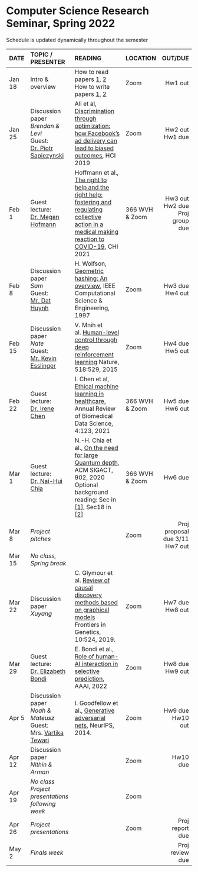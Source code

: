 <h1> Computer Science Research Seminar, Spring 2022 </h1>
Schedule is updated dynamically throughout the semester
</br>

<font size="3">

| DATE        | TOPIC / PRESENTER |READING           |LOCATION |      OUT/DUE |
| ------   |:------------------|:---------------------------------|:------| --------:| 
| Jan 18 | Intro & overview |  How to read papers [1](https://dl.acm.org/citation.cfm?id=1595493), [2](https://dl.acm.org/citation.cfm?id=1273458)<br>How to write papers [1](https://homes.cs.washington.edu/~mernst/advice/write-technical-paper.html), [2](https://www.nature.com/articles/d41586-019-02918-5)       | Zoom |  Hw1 out | 
| Jan 25 | Discussion paper</br> *Brendan & Levi*</br>Guest: [Dr. Piotr Sapiezynski](https://www.khoury.northeastern.edu/people/piotr-sapiezynski/) |  Ali et al, [Discrimination through optimization: how Facebook's ad delivery can lead to biased outcomes](https://dl.acm.org/doi/abs/10.1145/3359301), HCI 2019          | Zoom       |  Hw2 out</br>Hw1 due | 
| Feb 1  | Guest lecture:</br>[Dr. Megan Hofmann](https://www.megan-hofmann.com) |  Hoffmann et al., [The right to help and the right help: fostering and regulating collective action in a medical making reaction to COVID-19](https://dl.acm.org/doi/10.1145/3411764.3445707), CHI 2021   |  366 WVH</br>& Zoom  |  Hw3 out</br>Hw2 due</br>Proj group due |
| Feb 8  | Discussion paper</br> *Sam*</br>Guest: [Mr. Dat Huynh](https://hbdat.github.io/) | H. Wolfson, [Geometric hashing: An overview](http://graphics.stanford.edu/courses/cs164-10-spring/Handouts/paper_geohash.pdf), IEEE Computational Science & Engineering, 1997          |   Zoom         |  Hw3 due</br>Hw4 out        | 
| Feb 15 | Discussion paper</br>*Nate*</br>Guest: [Mr. Kevin Esslinger](https://kevslinger.github.io/)  | V. Mnih et al. [Human-level control through deep reinforcement learning](https://web.stanford.edu/class/psych209/Readings/MnihEtAlHassibis15NatureControlDeepRL.pdf) Nature, 518:529, 2015 |  Zoom          | Hw4 due</br>Hw5 out |
| Feb 22 | Guest lecture:</br>[Dr. Irene Chen](https://irenechen.net/) | I. Chen et al, [Ethical machine learning in healthcare](https://www.annualreviews.org/doi/10.1146/annurev-biodatasci-092820-114757), Annual Review of Biomedical Data Science, 4:123, 2021 |  366 WVH</br>& Zoom | Hw5 due</br>Hw6 out |
| Mar 1  |  Guest lecture:</br>[Dr. Nai-Hui Chia](https://sites.google.com/view/naihuichia)   |  N.-H. Chia et al., [On the need for large Quantum depth](https://dl.acm.org/doi/abs/10.1145/3357713.3384291), ACM SIGACT, 902, 2020 </br>Optional background reading: Sec in [[1]](https://homepages.cwi.nl/~rdewolf/qcnotes.pdf), Sec18 in [[2]](https://www.scottaaronson.com/qclec.pdf) |  366 WVH</br>& Zoom  | Hw6 due |
| Mar 8  | *Project pitches* |            | Zoom  | Proj proposal due 3/11 </br>Hw7 out  |
| Mar 15 | *No class, Spring break* |    |            |          |
| Mar 22 | Discussion paper</br>*Xuyang*  | C. Glymour et al. [Review of causal discovery methods based on graphical models](https://www.frontiersin.org/articles/10.3389/fgene.2019.00524/full) Frontiers in Genetics, 10:524, 2019.           |   Zoom         | Hw7 due</br>Hw8 out         |
| Mar 29 |   Guest lecture:</br>[Dr. Elizabeth Bondi](https://sites.google.com/view/elizabethbondi)               |   E. Bondi et al., [Role of human-AI interaction in selective prediction](https://arxiv.org/abs/2112.06751), AAAI, 2022 |      Zoom      |   Hw8 due</br>Hw9 out       |
| Apr 5  |  Discussion paper</br>*Noah & Mateusz*</br>Guest: Mrs. [Vartika Tewari](https://www.khoury.northeastern.edu/people/vartika-tewari/) | I. Goodfellow et al., [Generative adversarial nets](https://proceedings.neurips.cc/paper/2014/file/5ca3e9b122f61f8f06494c97b1afccf3-Paper.pdf), NeurIPS, 2014. |  Zoom |  Hw9 due</br>Hw10 out  |
| Apr 12 | Discussion paper</br>*Nithin & Arman*  |            |  Zoom  | Hw10 due  |
| Apr 19 | *No class</br>Project presentations following week*  |    |  Zoom |  |
| Apr 26 | *Project presentations*  |    |  Zoom | Proj report due |
| May 2  | *Finals week* |            |            | Proj review due |
</font>






